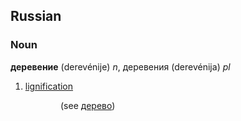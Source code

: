 ==Russian==
===Noun===
'''деревение''' (derevénije) ''n'', деревения (derevénija) ''pl''

#[[lignification]]

::(see [[дерево]])